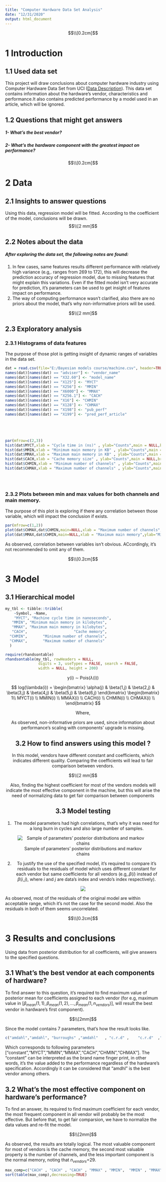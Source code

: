 ---
title: "Computer Hardware Data Set Analysis"
date: "12/31/2020"
output: html_document
---

$$\\[0.2cm]$$


# 1 Introduction
## 1.1 Used data set
This project will draw conclusions about computer hardware industry using Computer Hardware Data Set from UCI ([Data Description](https://archive.ics.uci.edu/ml/datasets/Computer+Hardware)). This data set contains information about the hardware's vendor, characteristics and performance.It also contains predicted performance by a model used in an article, which will be ignored.

## 1.2 Questions that might get answers
##### 1- What's the best vendor?
##### 2- What's the hardware component with the greatest impact on performance?

$$\\[0.2cm]$$

# 2 Data
## 2.1 Insights to answer questions
Using this data, regression model will be fitted. According to the coefficient of the model, conclusions will be drawn.
$$\\[2 mm]$$

## 2.2 Notes about the data

##### After exploring the data set, the following notes are found:
1. In few cases, same features results different performance with relatively high variance (e.g,. ranges from 269 to 172), this will decrease the prediction accuracy of regression model, due to missing features that might explain this variations. Even if the fitted model isn't very accurate for prediction, it's parameters can be used to get insight of features impact on performance.
2. The way of computing performance wasn't clarified, also there are no priors about the model, that's why non-informative priors will be used.

$$\\[2 mm]$$


## 2.3 Exploratory analysis

### 2.3.1 Histograms of data features

The purpose of those plot is getting insight of dynamic ranges of variables in the data set.
```{r,echo=FALSE}
dat = read.csv(file="E:/Bayesian models course/machine.csv", header=TRUE)
names(dat)[names(dat) == "adviser"] <- "vendor_name"
names(dat)[names(dat) == "X32.60"] <- "model_name"
names(dat)[names(dat) == "X125"] <- "MYCT"
names(dat)[names(dat) == "X256"] <- "MMIN"
names(dat)[names(dat) == "X6000"] <- "MMAX"
names(dat)[names(dat) == "X256.1"] <- "CACH"
names(dat)[names(dat) == "X16"] <- "CHMIN"
names(dat)[names(dat) == "X128"] <- "CHMAX"
names(dat)[names(dat) == "X198"] <- "pub_perf"
names(dat)[names(dat) == "X199"] <- "pred_perf_article"





par(mfrow=c(2,3))
hist(dat$MYCT,xlab = "Cycle time in (ns)" , ylab="Counts",main = NULL,breaks=20)
hist(dat$MMIN,xlab = "Minimum main memory in KB" , ylab="Counts",main = NULL,breaks=20)
hist(dat$MMAX,xlab = "Maximum main memory in KB" , ylab="Counts",main = NULL,breaks=20)
hist(dat$CACH,xlab = "Cache memory size" , ylab="Counts",main = NULL,breaks=20)
hist(dat$CHMIN,xlab = "Minimum number of channels" , ylab="Counts",main = NULL,breaks=20)
hist(dat$CHMAX,xlab = "Maximum number of channels" , ylab="Counts",main = NULL,breaks=20)





```

### 2.3.2 Plots between min and max values for both channels and main memory. 
The purpose of this plot is exploring if there any correlation between those variable, which will impact the conclusion if exists.

```{r,echo=FALSE}

par(mfrow=c(1,2))
plot(dat$CHMAX,dat$CHMIN,main=NULL,xlab = "Maximum number of channels",ylab="Minimum number of channels")
plot(dat$MMAX,dat$CHMIN,main=NULL,xlab = "Maximum main memory",ylab="Minimum main memory")
```

As observed, correlation between variables isn't obvious. ACcordingly, it's not recommended to omit any of them.


$$\\[0.2cm]$$


# 3 Model

## 3.1 Hierarchical model

```{r,echo=FALSE,warning=FALSE,message=FALSE}
my_tbl <- tibble::tribble(
    ~Symbol, ~Name,
    "MYCT", "Machine cycle time in nanoseconds",
   "MMIN", "Minimum main memory in kilobytes",
   "MMAX", "Maximum main memory in kilobytes",
   "CACH",                     "Cache memory",
  "CHMIN",       "Minimum number of channels",
  "CHMAX",       "Maximum number of channels"
  )

require(rhandsontable)
rhandsontable(my_tbl, rowHeaders = NULL,
               digits = 3, useTypes = FALSE, search = FALSE,
               width = NULL, height = 200)

```

<center>
y(i) $\sim$  Pois($\lambda$(i))

$$
log(\lambda(i)) =   \begin{bmatrix} 
\alpha(j) & \beta(1,j) & \beta(2,j) & \beta(3,j) & \beta(4,j) & \beta(5,j) & \beta(6,j)
\end{bmatrix} \begin{bmatrix}
1\\
MYCT(i) \\ 
MMIN(i)  \\
MMAX(i)   \\
CACH(i)   \\
CHMIN(i)  \\
CHMAX(i)   \\
\end{bmatrix}
$$
\begin{align*}
\alpha(j) &\sim  N(\mu_1,\sigma_1^2)\\\\
\beta(1-6,j) &\sim  N(\mu_2,\sigma_2^2)\\\\
\mu_1 &\sim  N(0,10^6)\\\\
\dfrac{1}{\sigma_1^2} &\sim  \Gamma(\dfrac{1}{2},\dfrac{10}{2})\\\\
\mu_2 &\sim  N(0,10^6)\\\\
\dfrac{1}{\sigma_2^2} &\sim  \Gamma(\dfrac{1}{2},\dfrac{10}{2})\\\\
\end{align*}


Where,
\begin{align*}
i&= 1,2,\dots,n_{data}\\\\
j&= 1,2,\dots,n_{vendors}
\end{align*}

As observed, non-informative priors are used, since information about performance's scaling with components' upgrade is missing.

## 3.2 How to find answers using this model ?
In this model, vendors have different constant and coefficients, which indicates different quality. Comparing the coefficients will lead to fair comparison between vendors.

$$\\[2 mm]$$

Also, finding the highest coefficient for most of the vendors models will indicate the most effective component in the machine, but this will arise the need of normalizing data to get fair comparison between components

## 3.3 Model testing
1. The model parameters had high correlations, that's why it was need for a long burn in cycles and also large number of samples.
<center>

![Sample of parameters' posterior distributions and markov chains](1.png)

2. To justify the use of the specified model, it's required to compare it's residuals to the residuals of model which uses different constant for each vendor but same coefficients for all vendors (e.g,.$\beta(i)$ instead of $\beta(i,j)$, where $i$ and $j$ are data's index and vendo's index respectively).
<center>

![](Rplot01.png)

</center>

As observed, most of the residuals of the original model are within acceptable range, which it's not the case for the second model. Also the residuals in both of them seems uncorrelated.

$$\\[0.2cm]$$

# 3 Results and conclusions
Using data from posterior distribution for all coefficients, will give answers to the specified questions.

## 3.1 What's the best vendor at each components of hardware?
To find answer to this question, it's required to find maximum value of posterior mean for coefficients assigned to each vendor (for e.g, maximum value in
   [$\beta_{mean}(1,1),\beta_{mean}(1,2),\dots,\beta_{mean}(1,n_{vendors})$], will result the best vendor in hardware's first component).
   
   $$\\[2mm]$$

Since the model contains 7 parameters, that's how the result looks like.
```{r,echo=FALSE}
c("amdahl","amdahl", "burroughs" ,"amdahl"   , "c.r.d" ,    "c.r.d"  ,"apollo")   
```
Which corresponds to following parameters ["constant","MYCT","MMIN","MMAX","CACH","CHMIN","CHMAX"]. The "constant" can be interpreted as the brand name finger print, in other words, it's the value added to the performance regardless of the hardware's specification. Accordingly it can be considered that "amdhl" is the best vendor among others.

## 3.2 What's the most effective component on hardware's performance?
To find an answer, its required to find maximum coefficient for each vendor, the most frequent component in all vendor will probably be the most effective. But  before that, to get fair comparsion, we have to normalize the data values and re-fit the model.

   $$\\[2mm]$$
   
As observed, the results are totally logical. The most valuable component for most of vendors is the cache memory, the second most valuable property is the number of channels, and the less important component is the normal memory, noting that $n_{vendors}$=29.
```{r,echo=FALSE}
max_comp=c("CACH" , "CACH" , "CACH" , "MMAX" , "MMIN",  "MMIN" , "MMAX" , "CACH" , "CHMAX", "MMAX" ,"CACH" , "MMAX" , "CHMAX", "CHMAX", "CHMIN", "MMAX",  "CHMAX" ,"MMAX"  ,"CACH" , "CACH" ,"CHMAX" ,"CHMAX", "MMAX",  "CHMIN", "CACH" , "CACH"  ,"MMIN" , "CHMAX", "CACH")
sort(table(max_comp),decreasing=TRUE)

```

